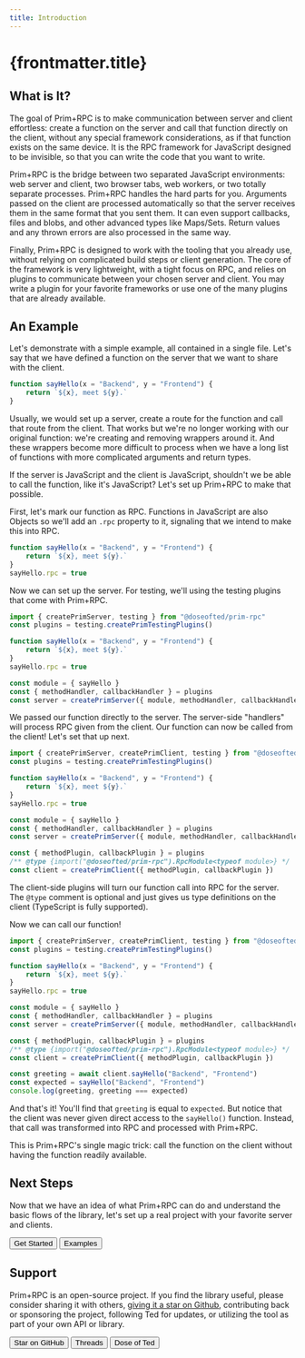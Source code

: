 ```yaml
---
title: Introduction
---
```



# {frontmatter.title}

## What is It?

The goal of Prim+RPC is to make communication between server and client effortless: create a function on the server and
call that function directly on the client, without any special framework considerations, as if that function exists on
the same device. It is the RPC framework for JavaScript designed to be invisible, so that you can write the code that
you want to write.

Prim+RPC is the bridge between two separated JavaScript environments: web server and client, two browser tabs, web
workers, or two totally separate processes. Prim+RPC handles the hard parts for you. Arguments passed on the client are
processed automatically so that the server receives them in the same format that you sent them. It can even support
callbacks, files and blobs, and other advanced types like Maps/Sets. Return values and any thrown errors are also
processed in the same way.

Finally, Prim+RPC is designed to work with the tooling that you already use, without relying on complicated build steps
or client generation. The core of the framework is very lightweight, with a tight focus on RPC, and relies on plugins to
communicate between your chosen server and client. You may write a plugin for your favorite frameworks or use one of the
many plugins that are already available.

## An Example

Let's demonstrate with a simple example, all contained in a single file. Let's say that we have defined a function on
the server that we want to share with the client.

<CodeFile filename="index.js">

```typescript
function sayHello(x = "Backend", y = "Frontend") {
	return `${x}, meet ${y}.`
}
```

</CodeFile>

Usually, we would set up a server, create a route for the function and call that route from the client. That works but
we're no longer working with our original function: we're creating and removing wrappers around it. And these wrappers
become more difficult to process when we have a long list of functions with more complicated arguments and return types.

If the server is JavaScript and the client is JavaScript, shouldn't we be able to call the function, like it's
JavaScript? Let's set up Prim+RPC to make that possible.

First, let's mark our function as RPC. Functions in JavaScript are also Objects so we'll add an `.rpc` property to it,
signaling that we intend to make this into RPC.

<CodeFile filename="index.js">

```javascript {4}
function sayHello(x = "Backend", y = "Frontend") {
	return `${x}, meet ${y}.`
}
sayHello.rpc = true
```

</CodeFile>

Now we can set up the server. For testing, we'll using the testing plugins that come with Prim+RPC.

<CodeFile filename="index.js">

```javascript {1-2,9-11}
import { createPrimServer, testing } from "@doseofted/prim-rpc"
const plugins = testing.createPrimTestingPlugins()

function sayHello(x = "Backend", y = "Frontend") {
	return `${x}, meet ${y}.`
}
sayHello.rpc = true

const module = { sayHello }
const { methodHandler, callbackHandler } = plugins
const server = createPrimServer({ module, methodHandler, callbackHandler })
```

</CodeFile>

We passed our function directly to the server. The server-side "handlers" will process RPC given from the client. Our
function can now be called from the client! Let's set that up next.

<CodeFile filename="index.js">

```javascript {13-15} /createPrimClient,/1
import { createPrimServer, createPrimClient, testing } from "@doseofted/prim-rpc"
const plugins = testing.createPrimTestingPlugins()

function sayHello(x = "Backend", y = "Frontend") {
	return `${x}, meet ${y}.`
}
sayHello.rpc = true

const module = { sayHello }
const { methodHandler, callbackHandler } = plugins
const server = createPrimServer({ module, methodHandler, callbackHandler })

const { methodPlugin, callbackPlugin } = plugins
/** @type {import("@doseofted/prim-rpc").RpcModule<typeof module>} */
const client = createPrimClient({ methodPlugin, callbackPlugin })
```

</CodeFile>

The client-side plugins will turn our function call into RPC for the server. The `@type` comment is optional and just
gives us type definitions on the client (TypeScript is fully supported).

Now we can call our function!

<CodeFile filename="index.js">

```javascript {17-19}
import { createPrimServer, createPrimClient, testing } from "@doseofted/prim-rpc"
const plugins = testing.createPrimTestingPlugins()

function sayHello(x = "Backend", y = "Frontend") {
	return `${x}, meet ${y}.`
}
sayHello.rpc = true

const module = { sayHello }
const { methodHandler, callbackHandler } = plugins
const server = createPrimServer({ module, methodHandler, callbackHandler })

const { methodPlugin, callbackPlugin } = plugins
/** @type {import("@doseofted/prim-rpc").RpcModule<typeof module>} */
const client = createPrimClient({ methodPlugin, callbackPlugin })

const greeting = await client.sayHello("Backend", "Frontend")
const expected = sayHello("Backend", "Frontend")
console.log(greeting, greeting === expected)
```

</CodeFile>

And that's it! You'll find that `greeting` is equal to `expected`. But notice that the client was never given direct
access to the `sayHello()` function. Instead, that call was transformed into RPC and processed with Prim+RPC.

This is Prim+RPC's single magic trick: call the function on the client without having the function readily available.

## Next Steps

Now that we have an idea of what Prim+RPC can do and understand the basic flows of the library, let's set up a real
project with your favorite server and clients.

<ButtonGroup>
	<Button href="/docs/v0/learn/setup" icon="ph:notebook-fill">
		Get Started
	</Button>
	<Button href="/docs/v0/learn/examples" icon="ph:terminal-window-fill">
		Examples
	</Button>
</ButtonGroup>

## Support

Prim+RPC is an open-source project. If you find the library useful, please consider sharing it with others,
[giving it a star on Github](https://github.com/doseofted/prim-rpc), contributing back or sponsoring the project,
following Ted for updates, or utilizing the tool as part of your own API or library.

<ButtonGroup>
	<Button href="https://github.com/doseofted/prim-rpc" icon="simple-icons:github">
		Star on GitHub
	</Button>
	<Button href="https://www.threads.net/@doseofted" icon="simple-icons:threads">
		Threads
	</Button>
	<Button href="https://doseofted.me" icon="/prim-nav-doseofted-attribution.png">
		Dose of Ted
	</Button>
</ButtonGroup>
